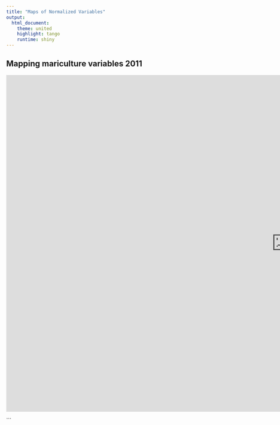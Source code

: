 ```yaml
---
title: "Maps of Normalized Variables"
output:
  html_document:
    theme: united
    highlight: tango
    runtime: shiny
---
```


## Mapping mariculture variables 2011

<iframe src="https://owenrliu.shinyapps.io/kuni_vis_1/" style="border: black; width: 1500px; height: 900px"></iframe> 

```
